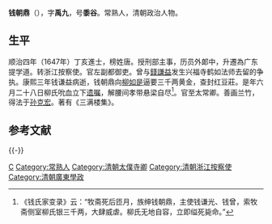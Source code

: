 '''钱朝鼎'''（{{bd|?||?|}}），字'''禹九'''，号'''黍谷'''。常熟人，清朝政治人物。

== 生平 ==
顺治四年（1647年）丁亥進士，榜姓唐。授刑部主事，历员外郞中，升遷為广东提学道。转浙江按察使。官左副都御吏。曾与[[錢謙益|錢謙益]]发生兴福寺鹤如法师去留的争执。康熙三年钱谦益病逝，钱朝鼎向[[柳如是|柳如是]]逼要三千两黄金，查封红豆莊。是年六月二十八日柳氏吮血立下[[遗嘱|遗嘱]]，解腰间孝带悬梁自尽<ref>《钱氏家变录》云：“牧斋死后匝月，族绅钱朝鼎，主使钱谦光、钱曾，索牧斋侧室柳氏银三千两，大肆威虐。柳氏无地自容，立即缢死毙命。”</ref>。官至太常卿。善画兰竹，得法于[[孙克宏|孙克宏]]。著有《三满楼集》。

== 参考文献 ==
{{Reflist}}

{{-}}
{{順治四年丁亥科殿試金榜}}

{{Authority control}}

{{DEFAULTSORT:Qian錢}}
[[Category:錢姓|C]]
[[Category:常熟人|Category:常熟人]]
[[Category:清朝太僕寺卿|Category:清朝太僕寺卿]]
[[Category:清朝浙江按察使|Category:清朝浙江按察使]]
[[Category:清朝廣東學政|Category:清朝廣東學政]]
